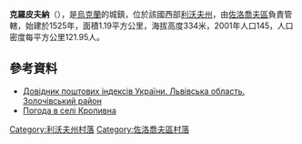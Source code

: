 {{coord|49|41|12|N|24|48|24|E|scale:100000|display=title}}

'''克羅皮夫納'''（{{lang-uk|Кропивна}}），是[[烏克蘭|烏克蘭]]的城鎮，位於該國西部[[利沃夫州|利沃夫州]]，由[[佐洛喬夫區|佐洛喬夫區]]負責管轄，始建於1525年，面積1.19平方公里，海拔高度334米，2001年人口145，人口密度每平方公里121.95人。

==參考資料==
*[http://www.uaidx.com/13/290?f=index&d=desc&lang=ua Довідник поштових індексів України. Львівська область. Золочівський район]{{Wayback|url=http://www.uaidx.com/13/290?f=index&d=desc&lang=ua |date=20160127100105 }}
* [http://weather.in.ua/ua/l'vovskaja/12425 Погода в селі Кропивна] {{Wayback|url=http://weather.in.ua/ua/l'vovskaja/12425 |date=20160305093504 }}

[[Category:利沃夫州村落|Category:利沃夫州村落]]
[[Category:佐洛喬夫區村落|Category:佐洛喬夫區村落]]


{{Lviv-geo-stub}}
